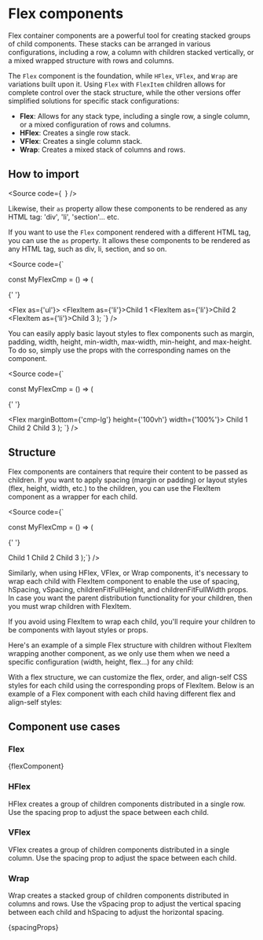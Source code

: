 


<Meta title="Components/Core/Layout/Flex/Docs" />

<H1>Flex components</H1>

Flex container components are a powerful tool for creating stacked groups of child components.
These stacks can be arranged in various configurations, including a row,
a column with children stacked vertically, or a mixed wrapped structure with rows and columns.

The `Flex` component is the foundation, while `HFlex`, `VFlex`, and `Wrap`
are variations built upon it. Using `Flex` with `FlexItem` children allows
for complete control over the stack structure, while the other versions
offer simplified solutions for specific stack configurations:

- **Flex**: Allows for any stack type, including a single row, a single column, or a mixed configuration of rows and columns.
- **HFlex**: Creates a single row stack.
- **VFlex**: Creates a single column stack.
- **Wrap**: Creates a mixed stack of columns and rows.

<H2>How to import</H2>

<Source
  code={`
`}
/>

Likewise, their `as` property allow these components to be rendered as any HTML tag:
'div', 'li', 'section'... etc.

If you want to use the `Flex` component rendered with a different HTML tag, you can use the `as` property.
It allows these components to be rendered as any HTML tag, such as div, li, section, and so on.

<Source
  code={`

const MyFlexCmp = () => (

{' '}

<Flex as={'ul'}>
  <FlexItem as={'li'}>Child 1</FlexItem>
  <FlexItem as={'li'}>Child 2</FlexItem>
  <FlexItem as={'li'}>Child 3</FlexItem>
</Flex>
); `} />

You can easily apply basic layout styles to flex components
such as margin, padding, width, height, min-width, max-width, min-height, and max-height.
To do so, simply use the props with the corresponding names on the component.

<Source
  code={`

const MyFlexCmp = () => (

{' '}

<Flex marginBottom={'cmp-lg'} height={'100vh'} width={'100%'}>
  <FlexItem>Child 1</FlexItem>
  <FlexItem>Child 2</FlexItem>
  <FlexItem>Child 3</FlexItem>
</Flex>
); `} />

<H2>Structure</H2>

Flex components are containers that require their content
to be passed as children. If you want to apply spacing (margin or padding)
or layout styles (flex, height, width, etc.) to the children,
you can use the FlexItem component as a wrapper for each child.

<Source
  code={`

const MyFlexCmp = () => (

{' '}

<Flex>
  <FlexItem>Child 1</FlexItem>
  <FlexItem>Child 2</FlexItem>
  <FlexItem>Child 3</FlexItem>
</Flex>
);`} />

Similarly, when using HFlex, VFlex, or Wrap components,
it's necessary to wrap each child with FlexItem component
to enable the use of spacing, hSpacing, vSpacing, childrenFitFullHeight,
and childrenFitFullWidth props. In case you want the parent distribution
functionality for your children, then you must wrap children with FlexItem.

If you avoid using FlexItem to wrap each child, you'll require
your children to be components with layout styles or props.

Here's an example of a simple Flex structure with children without
FlexItem wrapping another component, as we only use them when
we need a specific configuration (width, height, flex...) for any child:

<Canvas of={FlexStories.Base} />

With a flex structure, we can customize the flex, order, and align-self
CSS styles for each child using the corresponding props of FlexItem.
Below is an example of a Flex component with each child having different flex and align-self styles:

<Canvas of={CaseFlexStories.FlexAndFlexItems} />

<H2>Component use cases</H2>

<H3>Flex</H3>

<Markdown>{flexComponent}</Markdown>

<Canvas of={FlexStories.Base} />

<H3>HFlex</H3>

HFlex creates a group of children components distributed in a single row.
Use the spacing prop to adjust the space between each child.

<Canvas of={HFlexStories.Base} />

<H3>VFlex</H3>

VFlex creates a group of children components distributed in a
single column. Use the spacing prop to adjust the space between each child.

<Canvas of={VFlexStories.Base} />

<H3>Wrap</H3>

Wrap creates a stacked group of children components distributed
in columns and rows. Use the vSpacing prop to adjust the vertical
spacing between each child and hSpacing to adjust the horizontal spacing.

<Canvas of={WrapStories.Base} />

<Markdown>{spacingProps}</Markdown>
